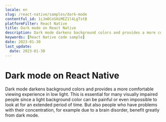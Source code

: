 ```yaml
---
locale: en
slug: /react-native/samples/dark-mode
contentful_id: 1iJm0CoSHiMEZ1l4LgTstB
platformFilter: React Native
title: Dark mode on React Native
description: Dark mode darkens background colors and provides a more comfortable viewing experience in low light.
keywords: [React Native code sample]
date: 2023-01-30
last_update:
  date: 2023-01-30
---
```


# Dark mode on React Native

Dark mode darkens background colors and provides a more comfortable viewing experience in low light. This is essential for many visually impaired people since a light background color can be painful or even impossible to look at for an extended period of time. But also people who have problems with their concentration, for example due to a brain disorder, benefit greatly from dark mode.

<CodeSample id="screen-dark-mode" locale="en" platform="react native"/>
